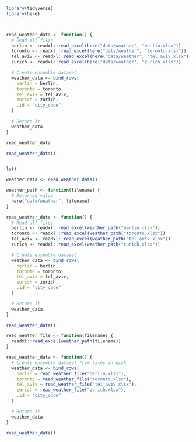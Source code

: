 <!-- Setup 31-function.R -->
```r
library(tidyverse)
library(here)
```


<!-- Important! Please reset the R session before running this script. -->
```r

```


<!-- (In RStudio: Session/Restart R) -->
```r

```


<!-- Declare a function to hide implementation details -->
```r
read_weather_data <- function() {
  # Read all files
  berlin <- readxl::read_excel(here("data/weather", "berlin.xlsx"))
  toronto <- readxl::read_excel(here("data/weather", "toronto.xlsx"))
  tel_aviv <- readxl::read_excel(here("data/weather", "tel_aviv.xlsx"))
  zurich <- readxl::read_excel(here("data/weather", "zurich.xlsx"))

  # Create ensemble dataset
  weather_data <- bind_rows(
    berlin = berlin,
    toronto = toronto,
    tel_aviv = tel_aviv,
    zurich = zurich,
    .id = "city_code"
  )

  # Return it
  weather_data
}
```


<!-- Functions are first-class objects -->
```r
read_weather_data
```


<!-- Execute like functions exported from packages -->
```r
read_weather_data()
```


<!-- Variables are local, execution doesn't change global variables. -->
```r

```


<!-- (The effect is only seen when starting R in a fresh session.) -->
```r
ls()
```


<!-- Assign result to use in further operations -->
```r
weather_data <- read_weather_data()
```


<!-- Functions can have arguments -->
```r
weather_path <- function(filename) {
  # Returned value
  here("data/weather", filename)
}
```


<!-- Functions can be called by other functions -->
```r
read_weather_data <- function() {
  # Read all files
  berlin <- readxl::read_excel(weather_path("berlin.xlsx"))
  toronto <- readxl::read_excel(weather_path("toronto.xlsx"))
  tel_aviv <- readxl::read_excel(weather_path("tel_aviv.xlsx"))
  zurich <- readxl::read_excel(weather_path("zurich.xlsx"))

  # Create ensemble dataset
  weather_data <- bind_rows(
    berlin = berlin,
    toronto = toronto,
    tel_aviv = tel_aviv,
    zurich = zurich,
    .id = "city_code"
  )

  # Return it
  weather_data
}
```


<!-- Still need to run a function -->
```r
read_weather_data()
```


<!-- Functions can help eliminate intermediate variables -->
```r
read_weather_file <- function(filename) {
  readxl::read_excel(weather_path(filename))
}

read_weather_data <- function() {
  # Create ensemble dataset from files on disk
  weather_data <- bind_rows(
    berlin = read_weather_file("berlin.xlsx"),
    toronto = read_weather_file("toronto.xlsx"),
    tel_aviv = read_weather_file("tel_aviv.xlsx"),
    zurich = read_weather_file("zurich.xlsx"),
    .id = "city_code"
  )

  # Return it
  weather_data
}

read_weather_data()
```
